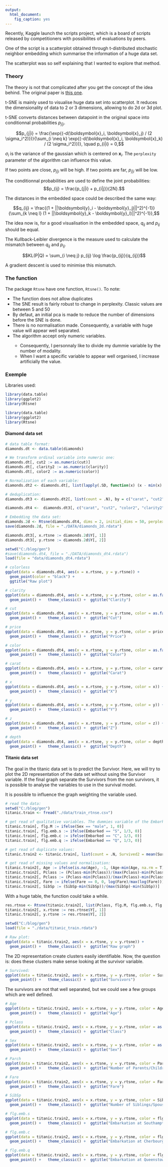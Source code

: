 ```yaml
---
output:
  html_document:
    fig_caption: yes
---
```


Recently, Kaggle launch the scripts project, which is a board of scripts released by competitioners with possibilites of evaluations by peers.

One of the script is a scatterplot obtained through t-distributed stochastic neighbor embedding which summarise the information of a huge data set.

The scatterplot was so self explaining that I wanted to explore that method.

<h3> Theory </h3>

The theory is not that complicated after you get the concept of the idea behind.
The original paper is [this one](http://jmlr.org/papers/volume9/vandermaaten08a/vandermaaten08a.pdf).

t-SNE is mainly used to visualise huge data set into scatterplot. It reduces the dimensionality of data to 2 or 3 dimensions, allowing to do 2d or 3d plot.

t-SNE converts distances between datapoint in the original space into conditionnal probabilities $p_{j|i}$.

$$p_{j|i} = \frac{\exp{(-d(\boldsymbol{x}_i, \boldsymbol{x}_j) / (2 \sigma_i^2)})}{\sum_{i \neq k} \exp{(-d(\boldsymbol{x}_i, \boldsymbol{x}_k) / (2 \sigma_i^2)})}, \quad p_{i|i} = 0,$$

$\sigma_i$ is the variance of the gaussian which is centered on $\boldsymbol{x}_i$. The `perplexity` parameter of the algorithm can influence this value.

If two points are close, $p_{j|i}$ will be high. If two points are far, $p_{j|i}$ will be low.

The conditionnal probabilities are used to define the joint probabilities: 
$$p_{ij} = \frac{p_{j|i} + p_{i|j}}{2N}.$$

The distances in the embedded space could be described the same way:

$$q_{ij} = \frac{(1 + ||\boldsymbol{y}_i - \boldsymbol{y}_j)||^2)^{-1}}{\sum_{k \neq l} (1 + ||\boldsymbol{y}_k - \boldsymbol{y}_l)||^2)^{-1}},$$

The idea now is, for a good visualisation in the embedded space, $q_{ij}$ and $p_{ij}$ should be equal.

The Kullback-Leibler divergence is the measure used to calculate the mismatch between $q_{ij}$ and $p_{ij}$.

$$KL(P|Q) = \sum_{i \neq j} p_{ij} \log \frac{p_{ij}}{q_{ij}}$$

A gradient descent is used to minimise this mismatch.

<h3> The function </h3>

The package `Rtsne` have one function, ` Rtsne()`. To note:

<ul style = "square">
<li> The function does not allow duplicates</li>
<li> The SNE result is fairly robust to change in perplexity. Classic values are between 5 and 50 </li>
<li> By defaut, an initial pca is made to reduce the number of dimensions before the SNE is done. </li>
<li> There is no normalisation made. Consequently, a variable with huge value will appear well separated. </li>
<li> The algorithm accept only numeric variables.</li>
<ul style = "circle">
<li> Consequently, I personnaly like to divide my dummie variable by the number of modality. </li>
<li> When I want a specific variable to appear well organised, I increase artificially the value. </li>
</ul>
</ul>

<h3> Exemple </h3>

Libraries used:

```r
library(data.table)
library(ggplot2)
library(Rtsne)
```

```r
library(data.table)
library(ggplot2)
library(Rtsne)
```

<h4> Diamond data set </h4>

```r
# data table format:
diamonds.dt <- data.table(diamonds)

# We transform ordinal variable into numeric one:
diamonds.dt[, cut2 := as.numeric(cut)]
diamonds.dt[, clarity2 := as.numeric(clarity)]
diamonds.dt[, color2 := as.numeric(color)]

# Normalization of each variable:
diamonds.dt2 <- diamonds.dt[, list(lapply(.SD, function(x) (x - min(x) ) / (max(x) - min(x))), color, cut, clarity), .SDcols = c("carat", "cut2", "color2", "clarity2", "depth", "table", "price", "x", "y", "z")]

# deduplication:
diamonds.dt3 <- diamonds.dt2[, list(count = .N), by = c("carat", "cut2", "color2", "clarity2", "depth", "table", "price", "x", "y", "z", "cut", "color", "clarity")]

diamonds.dt4 <-  diamonds.dt3[, c("carat", "cut2", "color2", "clarity2", "depth", "table", "price", "x", "y", "z"), with = F]

# Embedding the data set:
diamonds.2d <- Rtsne(diamonds.dt4, dims = 2, initial_dims = 50, perplexity = 30, max_iter = 600, verbose = T)
save(diamonds.2d, file = "./DATA/diamonds_2d.rdata")

diamonds.dt3[, x.rtsne := diamonds.2d$Y[, 1]]
diamonds.dt3[, y.rtsne := diamonds.2d$Y[, 2]]

```

```r
setwd("C:/blog/gen")
#save(diamonds.dt4, file = "./DATA/diamonds_dt4.rdata")
load(file = "data/diamonds_dt4.rdata")
```

```r
# colorless
ggplot(data = diamonds.dt4, aes(x = x.rtsne, y = y.rtsne)) +
  geom_point(color = "black") +
  ggtitle("Raw plot")

# clarity
ggplot(data = diamonds.dt4, aes(x = x.rtsne, y = y.rtsne, color = as.factor(clarity2)))+
  geom_point() +   theme_classic() +  ggtitle("Clarity")

# cut
ggplot(data = diamonds.dt4, aes(x = x.rtsne, y = y.rtsne, color = as.factor(cut2))) +
  geom_point() +   theme_classic() +  ggtitle("Cut")

# price
ggplot(data = diamonds.dt4, aes(x = x.rtsne, y = y.rtsne, color = price)) +
  geom_point() +   theme_classic() +  ggtitle("Price")

# color
ggplot(data = diamonds.dt4, aes(x = x.rtsne, y = y.rtsne, color = as.factor(color2))) +
  geom_point() +   theme_classic() +  ggtitle("Color")

# carat
ggplot(data = diamonds.dt4, aes(x = x.rtsne, y = y.rtsne, color = carat)) +
  geom_point() +   theme_classic() +  ggtitle("Carat")

# x
ggplot(data = diamonds.dt4, aes(x = x.rtsne, y = y.rtsne, color = x)) +
  geom_point() +   theme_classic() +  ggtitle("X")

# y
ggplot(data = diamonds.dt4, aes(x = x.rtsne, y = y.rtsne, color = y)) +
  geom_point() +   theme_classic() +  ggtitle("Y")

# z
ggplot(data = diamonds.dt4, aes(x = x.rtsne, y = y.rtsne, color = z)) +
  geom_point() +   theme_classic() +  ggtitle("Z")

# depth
ggplot(data = diamonds.dt4, aes(x = x.rtsne, y = y.rtsne, color = depth)) +
  geom_point() +   theme_classic() +  ggtitle("Depth")

```

<h4> Titanic data set </h4>

The goal in the titanic data set is to predict the Survivor.
Here, we will try to plot the 2D representation of the data set without using the Survivor variable. If the final graph separate the Survivors from the non survivors, it is possible to analyse the variables to use in the survival model.

It is possible to influence the graph weighting the variable used.

```r
# read the data:
setwd("C:/blog/gen")
titanic.train <- fread("./data/train_rtnse.csv")

# get read of qualitative variables. The dummies variable of the Embarked variable are weighted to count for 1 in the count of the variables:
titanic.train[, flg.M := ifelse(Sex == "male", 1, 0)]
titanic.train[, flg.emb.s := ifelse(Embarked == "S", 1/3, 0)]
titanic.train[, flg.emb.c := ifelse(Embarked == "C", 1/3, 0)]
titanic.train[, flg.emb.q := ifelse(Embarked == "Q", 1/3, 0)]

# get read of duplicate values:
titanic.train2 <- titanic.train[, list(count = .N, Survived2 = mean(Survived)), by = list(Pclass, flg.M, flg.emb.s, flg.emb.c, flg.emb.q, Age, SibSp, Parch, Fare, Embarked)]

# get read of missing values and normalisation:
titanic.train2[, Age := ifelse(is.na(Age), -1, (Age-min(Age, na.rm = T))/(max(Age, na.rm = T)-min(Age, na.rm = T)))]
titanic.train2[, Pclass := (Pclass-min(Pclass))/(max(Pclass)-min(Pclass))]
titanic.train2[, Pclass := (Pclass-min(Pclass))/(max(Pclass)-min(Pclass))]
titanic.train2[, Fare := ifelse(Fare == 0, 0, log(Fare)/max(log(Fare)))]
titanic.train2[, SibSp := (SibSp-min(SibSp))/(max(SibSp)-min(SibSp))]

```

With a huge table, the function could take a while. 

```r
res.rtnse <- Rtsne(titanic.train2[, list(Pclass, flg.M, flg.emb.s, flg.emb.c, flg.emb.q, Age, SibSp, Parch, Fare, count)], dims = 2, verbose = T, perplexity = 30, max_iter = 1000)
titanic.train2[, x.rtsne := res.rtnse$Y[, 1]]
titanic.train2[, y.rtsne := res.rtnse$Y[, 2]]
```

```r
setwd("C:/blog/gen")
load(file = "./data/titanic_train.rdata")
```

```r
# Raw plot:
ggplot(data = titanic.train2, aes(x = x.rtsne, y = y.rtsne)) +
  geom_point() +   theme_classic() +  ggtitle("Raw graph")
```

The 2D representation create clusters easily identifiable. Now, the question is: does these clusters make sense looking at the survivor variable.

```r
# Survived:
ggplot(data = titanic.train2, aes(x = x.rtsne, y = y.rtsne, color = Survived2))  +
  geom_point() +   theme_classic() +  ggtitle("Survivors")
```

The survivors are not that well separated, but we could see a few groups which are well defined.

```r
# Age
ggplot(data = titanic.train2, aes(x = x.rtsne, y = y.rtsne, color = Age)) +
  geom_point() +   theme_classic() +  ggtitle("Age")

# Pclass
ggplot(data = titanic.train2, aes(x = x.rtsne, y = y.rtsne, color = as.factor(Pclass))) +
  geom_point() +   theme_classic() +  ggtitle("Class")

# Sex
ggplot(data = titanic.train2, aes(x = x.rtsne, y = y.rtsne, color = as.factor(flg.M))) +
  geom_point() +   theme_classic() +  ggtitle("Sex")

# Parch
ggplot(data = titanic.train2, aes(x = x.rtsne, y = y.rtsne, color = Parch))  +
  geom_point() +   theme_classic() +  ggtitle("Number of Parents/Children Aboard")

# Fare
ggplot(data = titanic.train2, aes(x = x.rtsne, y = y.rtsne, color = Fare))  +
  geom_point() +   theme_classic() +  ggtitle("Fare")

# SibSp
ggplot(data = titanic.train2, aes(x = x.rtsne, y = y.rtsne, color = SibSp))  +
  geom_point() +   theme_classic() +  ggtitle("Number of Siblings/Spouses Aboard")

# flg.emb.s
ggplot(data = titanic.train2, aes(x = x.rtsne, y = y.rtsne, color = flg.emb.s)) +
  geom_point() +   theme_classic() +  ggtitle("Embarkation at Southampton")

# flg.emb.c
ggplot(data = titanic.train2, aes(x = x.rtsne, y = y.rtsne, color = flg.emb.c))  +
  geom_point() +   theme_classic() +  ggtitle("Embarkation at Cherbourg")

# flg.emb.q
ggplot(data = titanic.train2, aes(x = x.rtsne, y = y.rtsne, color = flg.emb.q))  +
  geom_point() +   theme_classic() +  ggtitle("Embarkation at Queenstown")
```
